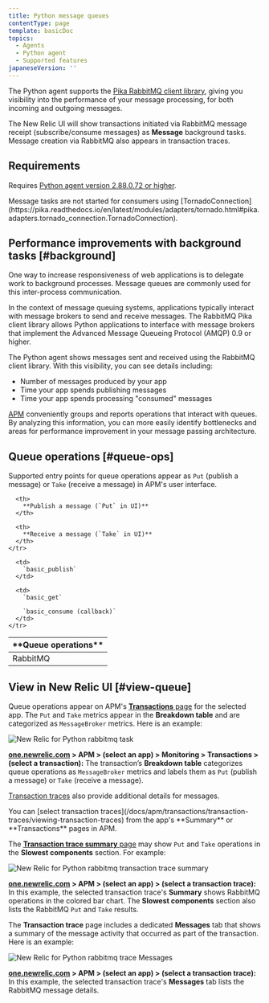 ```yaml
---
title: Python message queues
contentType: page
template: basicDoc
topics:
  - Agents
  - Python agent
  - Supported features
japaneseVersion: ''
---
```


The Python agent supports the [Pika RabbitMQ client library](https://pypi.python.org/pypi/pika), giving you visibility into the performance of your message processing, for both incoming and outgoing messages.

The New Relic UI will show transactions initiated via RabbitMQ message receipt (subscribe/consume messages) as **Message** background tasks. Message creation via RabbitMQ also appears in transaction traces.

## Requirements

Requires [Python agent version 2.88.0.72 or higher](/docs/release-notes/agent-release-notes/python-release-notes).

<Callout variant="caution">
  Message tasks are not started for consumers using [TornadoConnection](https://pika.readthedocs.io/en/latest/modules/adapters/tornado.html#pika.adapters.tornado_connection.TornadoConnection).
</Callout>

## Performance improvements with background tasks [#background]

One way to increase responsiveness of web applications is to delegate work to background processes. Message queues are commonly used for this inter-process communication.

In the context of message queuing systems, applications typically interact with message brokers to send and receive messages. The RabbitMQ Pika client library allows Python applications to interface with message brokers that implement the Advanced Message Queueing Protocol (AMQP) 0.9 or higher.

The Python agent shows messages sent and received using the RabbitMQ client library. With this visibility, you can see details including:

* Number of messages produced by your app
* Time your app spends publishing messages
* Time your app spends processing "consumed" messages

[APM](#view-queue) conveniently groups and reports operations that interact with queues. By analyzing this information, you can more easily identify bottlenecks and areas for performance improvement in your message passing architecture.

## Queue operations [#queue-ops]

Supported entry points for queue operations appear as `Put` (publish a message) or `Take` (receive a message) in APM's user interface.

<Table>
  <thead>
    <tr>
      <th width={150}>
        **Queue operations**
      </th>

      <th>
        **Publish a message (`Put` in UI)**
      </th>

      <th>
        **Receive a message (`Take` in UI)**
      </th>
    </tr>
  </thead>

  <tbody>
    <tr>
      <td>
        RabbitMQ
      </td>

      <td>
        `basic_publish`
      </td>

      <td>
        `basic_get`

        `basic_consume (callback)`
      </td>
    </tr>
  </tbody>
</Table>

## View in New Relic UI [#view-queue]

Queue operations appear on APM's [**Transactions** page](/docs/apm/applications-menu/monitoring/transactions-dashboard) for the selected app. The `Put` and `Take` metrics appear in the **Breakdown table** and are categorized as `MessageBroker` metrics. Here is an example:

![New Relic for Python rabbitmq task](./images/rabbitmq-transaction-task.png "screen-rabbitmq-transaction.png")

**[one.newrelic.com](https://one.newrelic.com/) > APM > (select an app) > Monitoring > Transactions > (select a transaction):** The transaction’s **Breakdown table** categorizes queue operations as `MessageBroker` metrics and labels them as `Put` (publish a message) or `Take` (receive a message).

[Transaction traces](/docs/apm/transactions/transaction-traces/transaction-traces) also provide additional details for messages.

<Callout variant="tip">
  You can [select transaction traces](/docs/apm/transactions/transaction-traces/viewing-transaction-traces) from the app's **Summary** or **Transactions** pages in APM.
</Callout>

The [**Transaction trace summary** page](/docs/apm/transactions/transaction-traces/transaction-trace-summary) may show `Put` and `Take` operations in the **Slowest components** section. For example:

![New Relic for Python rabbitmq transaction trace summary](./images/rabbitmq-transaction-trace-summary_0.png "screen-rabbitmq-trace-slowest.png")

**[one.newrelic.com](https://one.newrelic.com/) > APM > (select an app) > (select a transaction trace):** In this example, the selected transaction trace's **Summary** shows RabbitMQ operations in the colored bar chart. The **Slowest components** section also lists the RabbitMQ `Put` and `Take` results.

The **Transaction trace** page includes a dedicated **Messages** tab that shows a summary of the message activity that occurred as part of the transaction. Here is an example:

![New Relic for Python rabbitmq trace Messages](./images/rabbitmq-transaction-trace.png "screen-rabbitmq-messages.png")

**[one.newrelic.com](https://one.newrelic.com/) > APM > (select an app) > (select a transaction trace):** In this example, the selected transaction trace's **Messages** tab lists the RabbitMQ message details.
